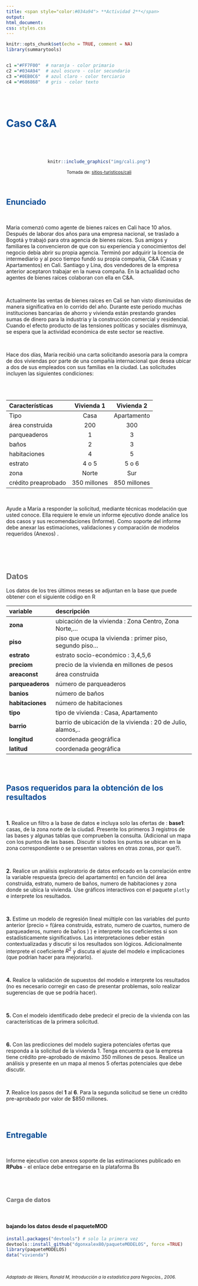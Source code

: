 ```yaml
---
title: <span style="color:#034a94"> **Actividad 2**</span>
output:
html_document:
css: styles.css
---
```


```r
knitr::opts_chunk$set(echo = TRUE, comment = NA)
library(summarytools)


c1 ="#FF7F00"  # naranja - color primario 
c2 ="#034A94"  # azul oscuro - color secundario
c3 ="#0EB0C6"  # azul claro - color terciario
c4 ="#686868"  # gris - color texto
```


<br/><br/>

# <span style="color:#034a94">**Caso C&A**</span>

<br/>

<br/>

<center>
```r
knitr::include_graphics("img/cali.png")
```

<sub>
Tomada de: [sitios-turisticos/cali](https://www.colombia.com/turismo/sitios-turisticos/cali/)
</sub>
</center>

<br/>

## <span style="color:#034a94">**Enunciado**</span>

<br/>

Maria comenzó como agente de bienes raíces en Cali hace 10 años. Después de laborar dos años para una empresa nacional, se traslado a Bogotá y trabajó para otra agencia de bienes raíces. Sus amigos y familiares la convencieron de que con su experiencia y conocimientos del negocio debía abrir su propia agencia. Terminó por adquirir la licencia de intermediario y al poco tiempo fundó su propia compañía, C\&A (Casas y Apartamentos) en Cali. Santiago y Lina, dos vendedores de la empresa anterior aceptaron trabajar en la nueva compaña. En la actualidad ocho agentes de bienes raíces colaboran con ella en C\&A. 

<br/>

Actualmente las ventas de bienes raíces en Cali se han visto disminuidas de manera significativa en lo corrido del año. Durante este periodo muchas instituciones bancarias de ahorro y vivienda están prestando grandes sumas de dinero para la industria y la construcción comercial y residencial. Cuando el efecto producto de las tensiones políticas y sociales disminuya, se espera que la actividad económica de este sector se reactive.

<br/>

Hace dos días, María  recibió una carta solicitando asesoría para la compra de dos viviendas por parte de una compañía internacional que desea ubicar a dos de sus empleados con sus familias en la ciudad. Las solicitudes incluyen las siguientes condiciones: 

<br/><br/>

| Características |  Vivienda 1      | Vivienda 2  |
|:----------------|:----------------:|:-----------:|
|Tipo             |    Casa          | Apartamento |
|área construida  |     200          |      300    |
|parqueaderos     |       1          |        3    |
|baños            |       2          |        3    |
|habitaciones     |       4          |        5    |
|estrato          |   4 o 5           |  5 o 6     |
|zona             |   Norte          | Sur         |
|crédito preaprobado|  350 millones  | 850 millones|

<br/>

Ayude a María  a responder la solicitud, mediante técnicas modelación que usted conoce. Ella requiere le envíe un informe ejecutivo  donde analice los dos casos y sus recomendaciones (Informe). Como soporte del informe debe anexar las estimaciones, validaciones y comparación de modelos requeridos (Anexos) . 

<br/><br/><br/>

<div class="content-box-gray">
## <span style="color:#686868">**Datos**</span>

Los datos de los tres últimos meses se adjuntan en la base que puede obtener con el siguiente código en R

| variable           |  descripción                                               |
|:-------------------|:-----------------------------------------------------------|
| **zona**           | ubicación de la vivienda    : Zona Centro, Zona Norte,...  |      
| **piso**           | piso que ocupa la vivienda : primer piso, segundo piso...  |        
| **estrato**        | estrato socio-económico : 3,4,5,6                           |
| **preciom**        | precio de la vivienda en millones de pesos                 |
| **areaconst**      | área construida                                            |
| **parqueaderos**   | número de parqueaderos                                     |
| **banios**         | número de baños                                             |
| **habitaciones**   | número de habitaciones                                     |
| **tipo**           | tipo de vivienda : Casa, Apartamento                       |
| **barrio**         | barrio de ubicación de la vivienda : 20 de Julio, alamos,..| 
| **longitud**       | coordenada geográfica                                      |
| **latitud**        | coordenada geográfica                                      |

</div>

<br/><br/>

## <span style="color:#034a94">**Pasos requeridos para la obtención de los resultados**</span>

<br/>

**1.** Realice un filtro a la base de datos e incluya solo las ofertas de : **base1**: casas, de la zona norte de la ciudad. 
Presente los primeros 3 registros de las bases y algunas tablas que comprueben la consulta. (Adicional un mapa con los puntos de las bases. Discutir si todos los puntos se ubican en la zona correspondiente o se presentan valores en otras zonas, por que?).

<br/>

**2.** Realice un análisis exploratorio de datos enfocado en la correlación entre la variable respuesta (precio del apartamento) en función del área construida, estrato, numero de baños, numero de habitaciones y zona donde se ubica la vivienda. Use gráficos interactivos con el paquete `plotly` e interprete los resultados.

<br/>

**3.** Estime un modelo de regresión lineal múltiple con las variables del punto anterior (precio = f(área construida, estrato, numero de cuartos, numero de parqueaderos, numero de baños ) )  e interprete los coeficientes si son estadísticamente significativos. Las interpretaciones deber están contextualizadas y discutir si los resultados son lógicos. Adicionalmente interprete el coeficiente $R^2$ y discuta el ajuste del modelo e implicaciones (que podrían hacer para mejorarlo).

<br/>

**4.** Realice la validación de supuestos del modelo e interprete los resultados (no es necesario corregir en caso de presentar problemas, solo realizar sugerencias de que se podría hacer).


<br/>

**5.** Con el modelo identificado debe predecir el precio de la vivienda con las características de la primera solicitud. 

<br/>

**6.** Con las predicciones del modelo sugiera potenciales ofertas que responda a la solicitud de la vivienda 1. Tenga encuentra que la empresa tiene crédito pre-aprobado de máximo 350 millones de pesos. Realice un análisis y presente en un mapa al menos 5 ofertas potenciales que debe discutir.

<br/>

**7.** Realice los pasos del **1** al **6**. Para la segunda solicitud se tiene un crédito pre-aprobado por valor de $850 millones. 


<br/><br/>

## <span style="color:#034a94">**Entregable**</span>

<br/>

Informe ejecutivo con anexos soporte de las estimaciones  publicado en **RPubs** - el enlace debe entregarse en la plataforma Bs 

<br/><br/>

<div class="content-box-gray">
### <span style="color:#686868">**Carga de datos** </span>

<br/>

#### **bajando los datos desde el paqueteMOD**

```r
install.packages("devtools") # solo la primera vez
devtools::install_github("dgonxalex80/paqueteMODELOS", force =TRUE)
library(paqueteMODELOS)
data("vivienda")
```

</div>

<br/>

<sub>
*Adaptado de Weiers, Ronald M, Introducción a la estadística para Negocios., 2006.*
</sub>

